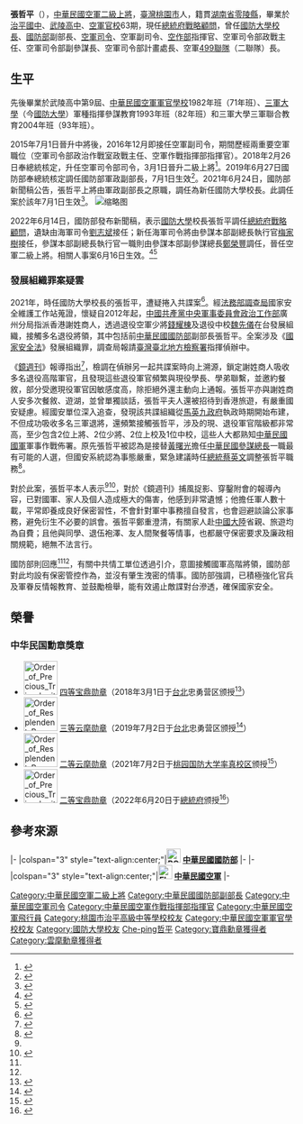 {{Infobox Officeholder
| image = Air Force (ROCAF) General Chang Che-ping 空軍司令張哲平上將.png
| name = 張哲平
|order             = {{ROC}}[[中華民國總統府戰略顧問|總統府戰略顧問]]
| president        = [[蔡英文|蔡英文]]
|term_start        = 2022年6月16日
|term_end          =
| order1 = {{flagicon image|ROC National Defense University Flag.svg}} 第12任[[國防大學_(中華民國)|國防大學校長]]
| term_start1 = 2021年7月1日
| term_end1    = 2022年6月16日
| predecessor1 = [[王信龍|王信龍]]（[[中華民國陸軍|陸軍]]）
| successor1 = [[劉志斌|劉志斌]]（[[中華民國海軍|海軍]]）
| order2 = {{flagicon image|ROC Ministry of National Defense Flag.svg}} 第13任[[中華民國國防部|國防部]][[中華民國國防部#歷任副首長|軍政副部長]]
| term_start2 = 2019年7月1日
| term_end2 = 2021年6月30日
| predecessor2 = [[沈一鳴_(臺灣軍事將領)|沈一鳴]]
| successor2 = [[柏鴻輝|柏鴻輝]]
| order3 = {{flagicon image|ROC Commanding General of Air Force Flag.svg}} 第7任[[中華民國空軍司令|空軍司令]]
| term_start3 = 2018年3月1日
| term_end3 = 2019年6月30日
| successor3 = [[熊厚基|熊厚基]]
| predecessor3 = [[沈一鳴_(臺灣軍事將領)|沈一鳴]]
| order4 = {{flagicon image|Flag of the Republic of China Air Force.svg}} [[中華民國空軍|空軍]]副司令
| term_start4 = 2016年12月1日
| term_end4 = 2018年2月28日
| predecessor4 = [[劉守仁_(1957年)|劉守仁]]
| successor4 = [[熊厚基|熊厚基]]
| 性別 = 男
| 出生日期 = {{birth date and age|1958|12|10}}
| 出生地點 = 
| 逝世日期 = 
| 逝世地點 = 
| 籍貫 = [[湖南省_(中華民國)|湖南省]][[零陵縣|零陵縣]]
| 居處 = 
| 安葬地點 = 
| 政黨 = 
| 職業 = 軍人
| 父母 = 
| 配偶 = 
| 子女 = 
| 親屬 = 
| 國籍 = {{ROC}}
| 信仰 = 
| 學歷 = 
| 母校 = [[桃園市立武陵高級中等學校|桃園市立武陵高級中等學校]]<br>[[中華民國空軍軍官學校|中華民國空軍軍官學校]]
| 別名 = 
| allegiance = {{ROC}}
| branch = {{ROCAF}}
| rank = {{flagicon image|ROCAF_General's_Flag.svg}}  [[二級上將#中華民國|二級上將]]
| serviceyears = 1982年－
| educate = *[[桃園市武陵高級中學|桃園市武陵高級中學]]
*[[中華民國空軍軍官學校|中華民國空軍軍官學校]]1982年班（71年班）（空官正63期）
*[[三軍大學|三軍大學]]（今[[國防大學_(中華民國)|國防大學]]）空軍指揮參謀學院1993年班（82年班）
*三軍大學（今國防大學）戰爭學院2004年班（93年班）
| past = *空軍第499聯隊少將聯隊長
*空軍司令部少將副參謀長
*空軍司令部中將政戰主任
*[[空軍作戰指揮部|空軍作戰指揮部]]中將指揮官
*空軍司令部中將副司令
*[[國防部空軍司令部|空軍司令部]][[中華民國空軍司令|司令]]
*國防部軍政副部長
*國防大學二級上將校長
*總統府戰略顧問
}}
'''張哲平'''（{{bd|1958年12月10日}}），[[中華民國空軍|中華民國空軍]][[二級上將|二級上將]]，[[臺灣|臺灣]][[桃園市|桃園市]]人，籍貫[[湖南省|湖南省]][[零陵縣|零陵縣]]，畢業於[[治平國中|治平國中]]、[[武陵高中|武陵高中]]、[[空軍官校|空軍官校]]63期，現任[[總統府戰略顧問|總統府戰略顧問]]，曾任[[國防大學_(中華民國)|國防大學校長]]、[[中華民國國防部|國防部]]副部長、[[中華民國空軍司令|空軍司令]]、空軍副司令、[[空軍作戰指揮部|空作部]]指揮官、空軍司令部政戰主任、空軍司令部副參謀長、空軍司令部計畫處長、空軍[[新竹機場|499聯隊]]（二聯隊）長。

==生平==
先後畢業於武陵高中第9屆、[[中華民國空軍軍官學校|中華民國空軍軍官學校]]1982年班（71年班）、[[三軍大學|三軍大學]]（今[[國防大學_(中華民國)|國防大學]]）軍種指揮參謀教育1993年班（82年班）和三軍大學三軍聯合教育2004年班（93年班）。

2015年7月1日晉升中將後，2016年12月即接任空軍副司令，期間歷經兩重要空軍職位（空軍司令部政治作戰室政戰主任、空軍作戰指揮部指揮官）。2018年2月26日奉總統核定，升任空軍司令部司令，3月1日晉升二級上將<ref>{{Cite web|title=張哲平調任空軍司令|url=https://www.ydn.com.tw/News/278981|access-date=2020-07-13|archive-url=https://web.archive.org/web/20200713210514/https://www.ydn.com.tw/News/278981|archive-date=2020-07-13|dead-url=yes}}</ref>。2019年6月27日國防部奉總統核定調任國防部軍政副部長，7月1日生效<ref>{{Cite web|title=國軍高階將領異動 國防部副部長沈一鳴接任參謀總長|url=https://udn.com/news/story/10930/3896195?from=udn-catebreaknews_ch2|access-date=2019-06-27|archive-url=https://web.archive.org/web/20200717164656/https://udn.com/news/story/10930/3896195?from=udn-catebreaknews_ch2|archive-date=2020-07-17|dead-url=no}}</ref>。2021年6月24日，國防部新聞稿公告，張哲平上將由軍政副部長之原職，調任為新任國防大學校長。此調任案於該年7月1日生效<ref>{{Cite web|title=國防部發布新聞稿，說明國軍參謀本部上將參謀總長等職務調整案(110年6月24日)|url=https://www.mnd.gov.tw/Publish.aspx?p=78757&title=%e5%9c%8b%e9%98%b2%e6%b6%88%e6%81%af&SelectStyle=%e6%96%b0%e8%81%9e%e7%a8%bf|accessdate=2021-06-24|date=2021-06-24|publisher=[[中華民國國防部|中華民國國防部]]|language=zh-tw|archiveurl=https://web.archive.org/web/20210628121830/https://www.mnd.gov.tw/Publish.aspx?p=78757&title=%E5%9C%8B%E9%98%B2%E6%B6%88%E6%81%AF&SelectStyle=%E6%96%B0%E8%81%9E%E7%A8%BF|archivedate=2021-06-28|dead-url=no|quote=}}</ref>。
[[File:03.01_總統主持「國軍重要高階幹部晉任布達授階典禮：空軍司令張哲平」，與張將軍伉儷合影_(Flickr_id_39652726295).jpg|缩略图]]

2022年6月14日，國防部發布新聞稿，表示[[國防大學|國防大學]]校長張哲平調任[[總統府戰略顧問|總統府戰略顧問]]，遺缺由海軍司令[[劉志斌|劉志斌]]接任；新任海軍司令將由參謀本部副總長執行官[[梅家樹|梅家樹]]接任，參謀本部副總長執行官一職則由參謀本部副參謀總長[[鄭榮豐|鄭榮豐]]調任，晉任空軍二級上將。相關人事案6月16日生效。<ref>{{Cite news |title=國軍上將職務調整 梅家樹任海軍司令、鄭榮豐調副總長執行官 |author=莊家宏 |url=https://mna.gpwb.gov.tw/news/detail/?UserKey=f39f0c12-65bf-4fe1-bbac-8537238c8df2 |publisher=[[軍聞社|軍聞社]] |date=2022-06-14 |accessdate=2022-06-14 |archivedate=2022-06-14 |archiveurl=https://archive.today/20220614063119/https://mna.gpwb.gov.tw/news/detail/?UserKey=f39f0c12-65bf-4fe1-bbac-8537238c8df2 |page= }}</ref><ref>{{Cite web|url=https://udn.com/news/story/10930/6386148|title=國軍上將人事大地震 海軍兵符易主 梅家樹接任司令|website=聯合新聞網|access-date=2022-06-14|archive-date=2022-06-15|archive-url=https://web.archive.org/web/20220615082125/https://udn.com/news/story/10930/6386148}}</ref>

===發展組織罪案疑雲===
2021年，時任國防大學校長的張哲平，遭疑捲入共諜案<ref>{{cite news|author=陳志賢|title=國防大學校長張哲平上將疑涉共諜案 北檢：依國安法偵辦|url=https://www.chinatimes.com/realtimenews/20210728001539-260402?chdtv|access-date=2021-07-28|publisher=[[中國時報|中時新聞網]]|date=2021-07-28|archive-date=2021-07-28|archive-url=https://web.archive.org/web/20210728095644/https://www.chinatimes.com/realtimenews/20210728001539-260402?chdtv|dead-url=no}}</ref>。經[[法務部調查局|法務部調查局]]國家安全維護工作站蒐證，懷疑自2012年起，[[中國共產黨|中國共產黨]][[中央軍事委員會政治工作部|中央軍事委員會政治工作部]]廣州分局指派香港謝姓商人，透過退役空軍少將[[錢耀棟|錢耀棟]]及退役中校[[魏先儀|魏先儀]]在台發展組織，接觸多名退役將領，其中包括前[[中華民國國防部|中華民國國防部]]副部長張哲平。全案涉及《[[國家安全法|國家安全法]]》發展組織罪，調查局報請[[臺灣臺北地方檢察署|臺灣臺北地方檢察署]]指揮偵辦中。

《[[鏡週刊|鏡週刊]]》報導指出<ref>{{cite news|author1=林俊宏|author2=劉榮|title=【史上最大共諜案1】險接參謀總長大位　張哲平從馬執政開始遭鎖定接觸渾然不知|url=https://www.mirrormedia.mg/story/20210725inv007/|access-date=2021-07-28|publisher=[[鏡周刊|鏡周刊]]|date=2021-07-28|archive-date=2021-08-01|archive-url=https://web.archive.org/web/20210801190137/https://www.mirrormedia.mg/story/20210725inv007/|dead-url=no}}</ref>，檢調在偵辦另一起共諜案時向上溯源，鎖定謝姓商人吸收多名退役高階軍官，且發現這些退役軍官頻繁與現役學長、學弟聯繫，並邀約餐敘，部分受邀現役軍官因敏感度高，除拒絕外還主動向上通報。張哲平亦與謝姓商人安多次餐敘、遊湖，並曾單獨談話，張哲平夫人還被招待到香港旅遊，有嚴重國安疑慮。經國安單位深入追查，發現該共諜組織從[[馬英九政府|馬英九政府]]執政時期開始布建，不但成功吸收多名三軍退將，還頻繁接觸張哲平，涉及的現、退役軍官階級都非常高，至少包含2位上將、2位少將、2位上校及1位中校，這些人大都熟知[[中華民國國軍|中華民國國軍]]軍事作戰佈署。原先張哲平被認為是接替[[黃曙光|黃曙光]]擔任[[中華民國參謀總長|中華民國參謀總長]]一職最有可能的人選，但國安系統認為事態嚴重，緊急建議時任[[中華民國總統|總統]][[蔡英文|蔡英文]]調整張哲平職務<ref name="陳怡伶">{{cite news|author=陳怡伶|title=前國防副部長遭爆「中共滲透」急被國安調查　張哲平回應|url=https://news.tvbs.com.tw/politics/1553932|access-date=2021-07-28|publisher=[[TVBS|TVBS]]|date=2021-07-28|archive-date=2021-07-28|archive-url=https://web.archive.org/web/20210728095640/https://news.tvbs.com.tw/politics/1553932|dead-url=no}}</ref>。

對於此案，張哲平本人表示<ref name="陳怡伶" /><ref name="游凱翔">{{cite news|author=游凱翔|title=遭爆與共諜餐敘 張哲平：絕無不法言行|url=https://www.cna.com.tw/news/aipl/202107280014.aspx|access-date=2021-07-28|publisher=[[中央通訊社|中央通訊社]]|date=2021-07-28|archive-date=2021-07-28|archive-url=https://web.archive.org/web/20210728095640/https://www.cna.com.tw/news/aipl/202107280014.aspx|dead-url=no}}</ref>，對於《鏡週刊》捕風捉影、穿鑿附會的報導內容，已對國軍、家人及個人造成極大的傷害，他感到非常遺憾；他擔任軍人數十載，平常即養成良好保密習性，不會針對軍中事務擅自發言，也會迴避談論公家事務，避免衍生不必要的誤會。張哲平鄭重澄清，有關家人赴[[中國大陸|中國大陸]]省親、旅遊均為自費；且他與同學、退伍袍澤、友人間聚餐等情事，也都嚴守保密要求及廉政相關規範，絕無不法言行。

國防部則回應<ref name="陳怡伶" /><ref name="游凱翔" />，有關中共情工單位透過引介，意圖接觸國軍高階將領，國防部對此均設有保密管控作為，並沒有肇生洩密的情事。國防部強調，已積極強化官兵及軍眷反情報教育、並鼓勵檢舉，能有效遏止敵諜對台滲透，確保國家安全。

==榮譽==
===中华民国勳章獎章===
* [[File:Order_of_Precious_Tripod_with_Special_Cravat_ribbon.png|60px]] [[宝鼎勋章|四等宝鼎勋章]]（2018年3月1日于[[台北市|台北]]忠勇营区颁授<ref>{{cite news|author=周力行|url=https://www.ydn.com.tw/news/newsInsidePage?chapterID=1052502|title=體認忠勇軍風 堅持「有我無敵」筧橋精神|publisher=[[国防部军事新闻通讯社|国防部军事新闻通讯社]]|date=2018-03-01|accessdate=2021-09-13|archive-date=2021-09-13|archive-url=https://web.archive.org/web/20210913054230/https://www.ydn.com.tw/news/newsInsidePage?chapterID=1052502|dead-url=no}}</ref>）
* [[File:Order_of_Resplendent_Banner_with_Yellow_Grand_Cordon_ribbon.png|60px]] [[云麾勋章|三等云麾勋章]]（2019年7月2日于[[台北市|台北]]忠勇营区颁授<ref>{{cite news|author=周昇煒|url=https://www.ydn.com.tw/news/newsInsidePage?chapterID=1161729|title=嚴部長：勤訓精練 超敵勝敵捍衛領空 |publisher=[[国防部军事新闻通讯社|国防部军事新闻通讯社]]|date=2019-07-02|accessdate=2021-07-15|archive-date=2021-07-17|archive-url=https://web.archive.org/web/20210717144324/https://www.ydn.com.tw/news/newsInsidePage?chapterID=1161729|dead-url=no}}</ref>）
* [[File:Order_of_Resplendent_Banner_with_Grand_Cordon_ribbon.png|60px]] [[云麾勋章|二等云麾勋章]]（2021年7月2日于[[桃园市|桃园]][[國防大學_(中華民國)|国防大学率真校区]]颁授<ref>{{cite news|author=呂尚俞|url=https://mna.gpwb.gov.tw/news/detail/?UserKey=d27fb808-1e6c-4e01-873e-30661430da86|title=邱部長主持國防大學校長布達　張哲平上將履任新職|publisher=[[国防部军事新闻通讯社|国防部军事新闻通讯社]]|date=2021-07-02|accessdate=2021-07-13|archive-date=2021-07-06|archive-url=https://web.archive.org/web/20210706053658/https://mna.gpwb.gov.tw/news/detail/?UserKey=d27fb808-1e6c-4e01-873e-30661430da86|dead-url=no}}</ref>）
* [[File:Order_of_Precious_Tripod_with_Grand_Cordon_ribbon.png|60px]] [[宝鼎勋章|二等宝鼎勋章]]（2022年6月20日于[[总统府_(台湾)|總統府]]颁授<ref>{{cite web |title=總統主持「國軍重要高階幹部授勳暨授階典禮」 |url=https://www.president.gov.tw/NEWS/26772 |website=[[中华民国总统府|中华民国总统府]] |date=2022-06-20 |accessdate=2022-06-26 }}</ref>）

==參考來源==
{{reflist}}

{{commonscat|Chang Che-ping}}

{{start box}}
{{s-mil}}
|-
|colspan="3" style="text-align:center;"|'''[[File:ROC_Ministry_of_National_Defense_Seal.svg|25px]] [[中華民國國防部|中華民國國防部]]'''
|-
{{s-before|[[王信龍|王信龍]]}}
{{s-title|[[國防大學_(中華民國)|國防大學]]校長<br>第十二任|2021年7月1日－}}
{{s-inc}}
{{s-before|[[沈一鳴|沈一鳴]]}}
{{s-title|[[中華民國國防部|中華民國國防部]][[軍政|軍政]]副部長<br><small>第十三任</small>|2019年7月1日—2021年6月30日}}
{{s-after|[[柏鴻輝|柏鴻輝]]}}
|-
|colspan="3" style="text-align:center;"|'''[[File:Flag_of_the_Republic_of_China_Air_Force.svg|25px]] [[中華民國空軍|中華民國空軍]]'''
|-
{{s-before|[[沈一鳴_(臺灣軍事將領)|沈一鳴]]}}
{{s-title|[[File:ROC_Commanding_General_of_Air_Force_Flag.svg|24px]] [[中華民國空軍|空軍]]司令<br><small>第七任</small>|2018年3月1日─2019年6月30日}}
{{s-after|[[熊厚基|熊厚基]]}}
{{s-before|[[劉守仁_(1957年)|劉守仁]]}}
{{s-title|[[File:Flag_of_the_Republic_of_China_Air_Force.svg|24px]] [[中華民國空軍|空軍]]副司令|2016年12月1日─2018年2月28日}}
{{s-after|[[熊厚基|熊厚基]]}}
{{s-before|[[柯文安|柯文安]]}}
{{s-title|[[File:Flag_of_the_Republic_of_China_Air_Force.svg|24px]] [[空軍作戰指揮部|空軍作戰指揮部]]指揮官<br><small>第八任</small>|2015年11月17日－2016年11月30日}}
{{s-after|熊厚基}}
{{s-before|[[汪旋周|汪旋周]]}}
{{s-title| [[File:Flag_of_the_Republic_of_China_Air_Force.svg|24px]] [[國防部空軍司令部|空軍司令部]]政戰主任<br><small>第八任</small>|2015年2月1日－2015年11月16日}}
{{s-after|[[丁忠武|丁忠武]]}}
{{end box}}

{{中華民國空軍司令}}
{{中華民國現役二級上將}} 
{{DEFAULTSORT:Chang Che-ping}}
[[Category:中華民國空軍二級上將|Category:中華民國空軍二級上將]]
[[Category:中華民國國防部副部長|Category:中華民國國防部副部長]]
[[Category:中華民國空軍司令|Category:中華民國空軍司令]]
[[Category:中華民國空軍作戰指揮部指揮官|Category:中華民國空軍作戰指揮部指揮官]]
[[Category:中華民國空軍飛行員|Category:中華民國空軍飛行員]]
[[Category:桃園市治平高級中等學校校友|Category:桃園市治平高級中等學校校友]]
[[Category:中華民國空軍軍官學校校友|Category:中華民國空軍軍官學校校友]]
[[Category:國防大學校友|Category:國防大學校友]]
[[Category:張姓|Che-ping哲平]]
[[Category:寶鼎勳章獲得者|Category:寶鼎勳章獲得者]]
[[Category:雲麾勳章獲得者|Category:雲麾勳章獲得者]]